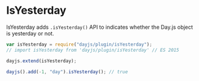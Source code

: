 # IsYesterday

IsYesterday adds `.isYesterday()` API to indicates whether the Day.js object is yesterday or not.

```js
var isYesterday = require("dayjs/plugin/isYesterday");
// import isYesterday from 'dayjs/plugin/isYesterday' // ES 2015

dayjs.extend(isYesterday);

dayjs().add(-1, "day").isYesterday(); // true
```
